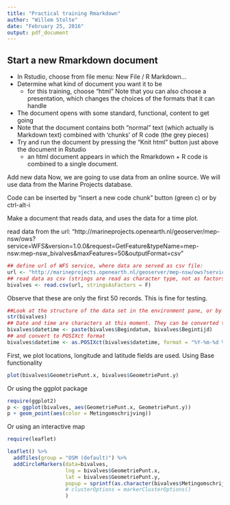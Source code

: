 ```yaml
---
title: "Practical training Rmarkdown"
author: "Willem Stolte"
date: "February 25, 2016"
output: pdf_document
---
```


## Start a new Rmarkdown document

* In Rstudio, choose from file menu: New File / R Markdown...
* Determine what kind of document you want it to be
    + for this training, choose "html"
    Note that you can also choose a presentation, which changes the choices of the formats that it can handle
* The document opens with some standard, functional, content to get going
* Note that the document contains both "normal" text (which actually is Markdown text) combined with 'chunks' of R code (the grey pieces)
* Try and run the document by pressing the "Knit html" button just above the document in Rstudio
    + an html document appears in which the Rmarkdown + R code is combined to a single document.
    
Add new data
Now, we are going to use data from an online source. We will use data from the Marine Projects database. 

Code can be inserted by "insert a new code chunk" button (green c) or by ctrl-alt-i 

Make a document that reads data, and uses the data for a time plot.

read data from the url: "http://marineprojects.openearth.nl/geoserver/mep-nsw/ows?service=WFS&version=1.0.0&request=GetFeature&typeName=mep-nsw:mep-nsw_bivalves&maxFeatures=50&outputFormat=csv"
```r
## define url of WFS service, where data are served as csv file:
url <- "http://marineprojects.openearth.nl/geoserver/mep-nsw/ows?service=WFS&version=1.0.0&request=GetFeature&typeName=mep-nsw:mep-nsw_bivalves&maxFeatures=50&outputFormat=csv"
## read data as csv (strings are read as character type, not as factors)
bivalves <- read.csv(url, stringsAsFactors = F)
```

Observe that these are only the first 50 records. This is fine for testing.

```r
##Look at the structure of the data set in the environment pane, or by running:
str(bivalves)
## Date and time are characters at this moment. They can be converted to date and time object by combining them in a new column 'datetime':
bivalves$datetime <- paste(bivalves$Begindatum, bivalves$Begintijd)
## and convert to POSIXct format
bivalves$datetime <- as.POSIXct(bivalves$datetime, format = "%Y-%m-%d %H:%M")
```

First, we plot locations, longitude and latitude fields are used.
Using Base functionality
```r
plot(bivalves$GeometriePunt.x, bivalves$GeometriePunt.y)
```

Or using the ggplot package

```r
require(ggplot2)
p <- ggplot(bivalves, aes(GeometriePunt.x, GeometriePunt.y))
p + geom_point(aes(color = Metingomschrijving))
```

Or using an interactive map

```r
require(leaflet)

leaflet() %>%
  addTiles(group = "OSM (default)") %>%
  addCircleMarkers(data=bivalves, 
                   lng = bivalves$GeometriePunt.x, 
                   lat = bivalves$GeometriePunt.y,
                   popup = sprintf(as.character(bivalves$Metingomschrijving)) 
                   # clusterOptions = markerClusterOptions()
                   )

```




